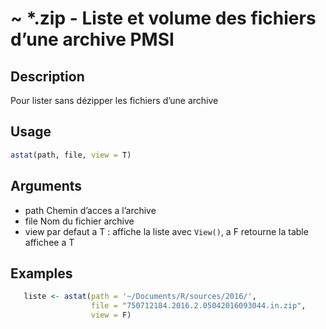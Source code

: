 # ~ *.zip - Liste et volume des fichiers d'une archive PMSI 

## Description

Pour lister sans dézipper les fichiers d'une archive

## Usage
```r
astat(path, file, view = T)

```
## Arguments
 - path Chemin d'acces  a l'archive
 - file Nom du fichier archive
 - view par defaut a T : affiche la liste avec `View()`, a F retourne la table affichee a T


## Examples
```r
   liste <- astat(path = '~/Documents/R/sources/2016/',
                  file = "750712184.2016.2.05042016093044.in.zip",
                  view = F)

```

